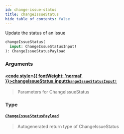 ```yaml
---
id: change-issue-status
title: changeIssueStatus
hide_table_of_contents: false
---
```








Update the status of an issue

```graphql
changeIssueStatus(
  input: ChangeIssueStatusInput!
): ChangeIssueStatusPayload
```


### Arguments

#### [<code style={{ fontWeight: 'normal' }}>changeIssueStatus.<b>input</b></code>](#)<Bullet />[`ChangeIssueStatusInput!`](/api/graphql/documentation/inputs/change-issue-status-input) <Badge class="secondary" text="non-null"/> <Badge class="secondary" text="input"/>
> Parameters for ChangeIssueStatus
> 

### Type

#### [`ChangeIssueStatusPayload`](/api/graphql/documentation/objects/change-issue-status-payload) <Badge class="secondary" text="object"/>
> Autogenerated return type of ChangeIssueStatus
> 





